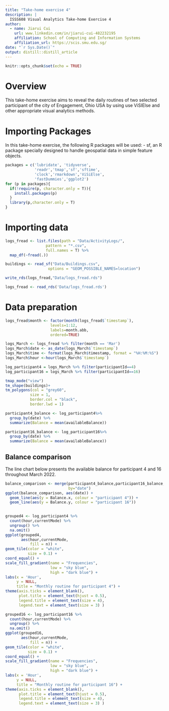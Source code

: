 ```yaml
---
title: "Take-home exercise 4"
description: |
  ISSS608 Visual Analytics Take-home Exercise 4
author:
  - name: Jiarui Cui
    url: www.linkedin.com/in/jiarui-cui-482232195
    affiliation: School of Computing and Information Systems
    affiliation_url: https://scis.smu.edu.sg/
date: "`r Sys.Date()`"
output: distill::distill_article
---
```


```r
knitr::opts_chunk$set(echo = TRUE)
```

# Overview

This take-home exercise aims to reveal the daily routines of two selected participant of the city of Engagement, Ohio USA by using use ViSIElse and other appropriate visual analytics methods.

# Importing Packages

In this take-home exercise, the following R packages will be used:
 - sf, an R package specially designed to handle geospatial data in simple feature objects.
 
```r
packages = c('lubridate', 'tidyverse', 
             'readr','tmap','sf','sftime',
             'clock','rmarkdown','ViSiElse',
             'fastDummies','ggplot2')
for (p in packages){
  if(!require(p, character.only = T)){
    install.packages(p)
  }
  library(p,character.only = T)
}
```
# Importing data

```r
logs_fread <- list.files(path = "Data/ActivityLogs/",
                  pattern = "*.csv", 
                  full.names = T) %>% 
  map_df(~fread(.))
```
```r
buildings <- read_sf("Data/Buildings.csv", 
                   options = "GEOM_POSSIBLE_NAMES=location")
```

```r
write_rds(logs_fread,"Data/logs_fread.rds")
```

```r
logs_fread <- read_rds('Data/logs_fread.rds')
```

# Data preparation

```r
logs_fread$month <- factor(month(logs_fread$`timestamp`), 
                    levels=1:12, 
                    labels=month.abb, 
                    ordered=TRUE) 

logs_March <- logs_fread %>% filter(month == 'Mar')
logs_March$date <- as_date(logs_March$`timestamp`)
logs_March$time <- format(logs_March$timestamp, format = "%H:%M:%S")
logs_March$hour <-hour(logs_March$`timestamp`)
```

```r
log_participant4 = logs_March %>% filter(participantId==4)
log_participant16 = logs_March %>% filter(participantId==16)
```

```r
tmap_mode("view")
tm_shape(buildings)+
tm_polygons(col = "grey60",
           size = 1,
           border.col = "black",
           border.lwd = 1)
```

```r
participant4_balance <- log_participant4%>% 
  group_by(date) %>% 
  summarize(Balance = mean(availableBalance))

participant16_balance <- log_participant16%>% 
  group_by(date) %>% 
  summarize(Balance = mean(availableBalance))
```

## Balance comparison

The line chart below presents the available balance for participant 4 and 16 throughout March 2022. 

```r
balance_comparison <- merge(participant4_balance,participant16_balance,
                            by="date")
ggplot(balance_comparison, aes(date)) + 
  geom_line(aes(y = Balance.x, colour = "participant 4")) + 
  geom_line(aes(y = Balance.y, colour = "participant 16"))
  
```

```r
grouped4 <- log_participant4 %>% 
  count(hour,currentMode) %>% 
  ungroup() %>%
  na.omit()
ggplot(grouped4, 
       aes(hour,currentMode, 
           fill = n)) + 
geom_tile(color = "white", 
          size = 0.1) + 
coord_equal() +
scale_fill_gradient(name = "Frequencies",
                    low = "sky blue", 
                    high = "dark blue") +
labs(x = 'Hour', 
     y = NULL, 
     title = "Monthly routine for participant 4") +
theme(axis.ticks = element_blank(),
      plot.title = element_text(hjust = 0.5),
      legend.title = element_text(size = 4),
      legend.text = element_text(size = 3) )

grouped16 <- log_participant16 %>% 
  count(hour,currentMode) %>% 
  ungroup() %>%
  na.omit()
ggplot(grouped16, 
       aes(hour,currentMode, 
           fill = n)) + 
geom_tile(color = "white", 
          size = 0.1) + 
coord_equal() +
scale_fill_gradient(name = "Frequencies",
                    low = "sky blue", 
                    high = "dark blue") +
labs(x = 'Hour', 
     y = NULL, 
     title = "Monthly routine for participant 16") +
theme(axis.ticks = element_blank(),
      plot.title = element_text(hjust = 0.5),
      legend.title = element_text(size = 4),
      legend.text = element_text(size = 3) )
```

